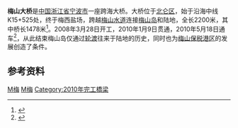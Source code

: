 {{Infobox_Bridge
|bridge_name=梅山大桥
|image= Meishan Bridge, 2014-10-18 07.JPG
|image_size=
|caption=
|official_name=
|carries= 
|crosses=[[梅山水道|梅山水道]]
|locale=[[浙江省|浙江省]][[寧波市|寧波市]][[北仑区|北仑区]]
|maint=
|length={{convert|1478|m|ft|0}}
|width={{convert|28.4|m|ft|0}}
|open=2010年5月18日
|closed= 
|destruction=
|coordinates= 
}}
'''梅山大桥'''是[[中国|中国]][[浙江省|浙江省]][[宁波市|宁波市]]一座跨海大桥。大桥位于[[北仑区|北仑区]]，始于沿海中线K15+525处，终于梅西盐场，跨越[[梅山水道|梅山水道]]连接[[梅山岛|梅山岛]]和陆地，全长2200米，其中桥长1478米<ref>{{cite web|url=https://web.archive.org/web/20100630083812/http://www.msd.gov.cn/article.jsp?aid=1862|title=宁波梅山保税港区 -梅山大桥|date=2010-06-30|website=web.archive.org}}</ref>。2008年3月28日开工，2010年1月9日贯通，2010年5月18日通车<ref>{{cite web|url=http://news.cnnb.com.cn/system/2010/05/18/006530577.shtml|title=宁波梅山大桥今日全面建成通车--中国宁波网-新闻中心|website=news.cnnb.com.cn|accessdate=2010-05-19|archive-date=2010-05-22|archive-url=https://web.archive.org/web/20100522020719/http://news.cnnb.com.cn/system/2010/05/18/006530577.shtml|dead-url=no}}</ref>，从此结束梅山岛仅通过[[轮渡|轮渡]]往来于陆地的历史，同时也为[[梅山保税港区|梅山保税港区]]的发展创造了条件。

== 参考资料 ==
{{Reflist}}
{{宁波桥梁}}

{{Bridge-stub}}
[[Category:宁波桥梁|M梅]]
[[Category:浙江跨海大桥|M梅]]
[[Category:2010年完工橋梁|Category:2010年完工橋梁]]